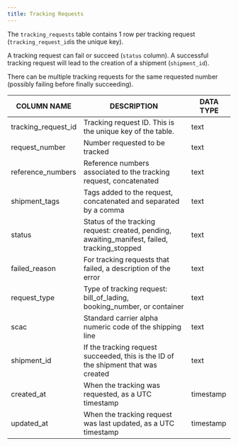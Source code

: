 ```yaml
---
title: Tracking Requests
---
```

The `tracking_requests` table contains 1 row per tracking request (`tracking_request_id`is the unique key).

A tracking request can fail or succeed (`status` column). A successful tracking request will lead to the creation of a shipment (`shipment_id`).

There can be multiple tracking requests for the same requested number (possibly failing before finally succeeding).

| COLUMN NAME         | DESCRIPTION                                                                                   | DATA TYPE |
|---------------------|-----------------------------------------------------------------------------------------------|-----------|
| tracking_request_id | Tracking request ID. This is the unique key of the table.                                     | text      |
| request_number      | Number requested to be tracked                                                                | text      |
| reference_numbers   | Reference numbers associated to the tracking request, concatenated                            | text      |
| shipment_tags       | Tags added to the request, concatenated and separated by a comma                              | text      |
| status              | Status of the tracking request: created, pending, awaiting_manifest, failed, tracking_stopped | text      |
| failed_reason       | For tracking requests that failed, a description of the error                                 | text      |
| request_type        | Type of tracking request: bill_of_lading, booking_number, or container                        | text      |
| scac                | Standard carrier alpha numeric code of the shipping line                                      | text      |
| shipment_id         | If the tracking request succeeded, this is the ID of the shipment that was created            | text      |
| created_at          | When the tracking was requested, as a UTC timestamp                                           | timestamp |
| updated_at          | When the tracking request was last updated, as a UTC timestamp                                | timestamp |